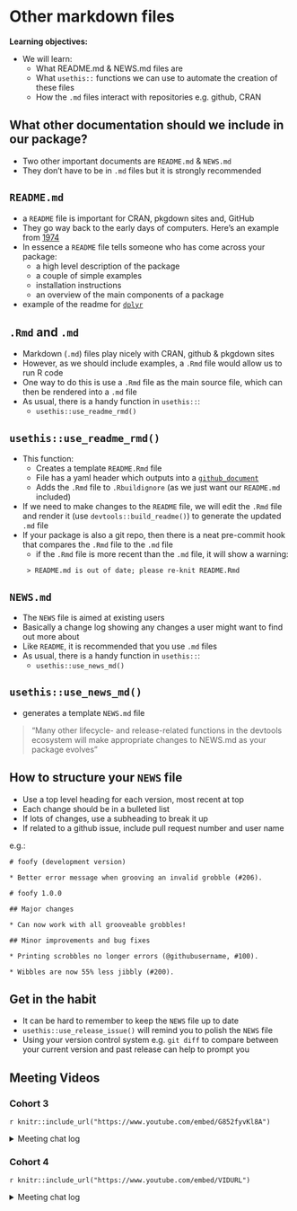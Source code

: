 # Other markdown files

**Learning objectives:**

- We will learn:
  - What README.md & NEWS.md files are  
  - What `usethis::` functions we can use to automate the creation of these files  
  - How the `.md` files interact with repositories e.g. github, CRAN 

## What other documentation should we include in our package?  

- Two other important documents are `README.md` & `NEWS.md`  
- They don't have to be in `.md` files but it is strongly recommended  

## `README.md`  

- a `README` file is important for CRAN, pkgdown sites and, GitHub  
- They go way back to the early days of computers. Here's an example from [1974](http://pdp-10.trailing-edge.com/decus_20tap3_198111/01/decus/20-0079/readme.txt.html)  
- In essence a `README` file tells someone who has come across your package:  
  - a high level description of the package  
  - a couple of simple examples  
  - installation instructions  
  - an overview of the main components of a package  
- example of the readme for [`dplyr`](https://github.com/tidyverse/dplyr)  

## `.Rmd` and `.md`  

- Markdown (`.md`) files play nicely with CRAN, github & pkgdown sites  
- However, as we should include examples, a `.Rmd` file would allow us to run R code  
- One way to do this is use a `.Rmd` file as the main source file, which can then be rendered into a `.md` file  
- As usual, there is a handy function in `usethis::`:  
  - `usethis::use_readme_rmd()`  

## `usethis::use_readme_rmd()`  

- This function:  
  - Creates a template `README.Rmd` file  
  - File has a yaml header which outputs into a [`github_document`](https://rmarkdown.rstudio.com/github_document_format.html)  
  - Adds the `.Rmd` file to `.Rbuildignore` (as we just want our `README.md` included)  
- If we need to make changes to the `README` file, we will edit the `.Rmd` file and render it (use `devtools::build_readme()`) to generate the updated `.md` file  
- If your package is also a git repo, then there is a neat pre-commit hook that compares the `.Rmd` file to the `.md` file  
  - if the `.Rmd` file is more recent than the `.md` file, it will show a warning:  
  
  ```
 > README.md is out of date; please re-knit README.Rmd
  ```

## `NEWS.md`  

- The `NEWS` file is aimed at existing users  
- Basically a change log showing any changes a user might want to find out more about  
- Like `README`, it is recommended that you use `.md` files  
- As usual, there is a handy function in `usethis::`:  
  - `usethis::use_news_md()`  
  
## `usethis::use_news_md()`  

- generates a template `NEWS.md` file

> "Many other lifecycle- and release-related functions in the devtools ecosystem will make appropriate changes to NEWS.md as your package evolves"

## How to structure your `NEWS` file  

- Use a top level heading for each version, most recent at top  
- Each change should be in a bulleted list  
- If lots of changes, use a subheading to break it up  
- If related to a github issue, include pull request number and user name

e.g.:

```
# foofy (development version)

* Better error message when grooving an invalid grobble (#206).

# foofy 1.0.0

## Major changes

* Can now work with all grooveable grobbles!

## Minor improvements and bug fixes

* Printing scrobbles no longer errors (@githubusername, #100).

* Wibbles are now 55% less jibbly (#200).

```

## Get in the habit 

- It can be hard to remember to keep the `NEWS` file up to date  
- `usethis::use_release_issue()` will remind you to polish the `NEWS` file  
- Using your version control system e.g. `git diff` to compare between your current version and past release can help to prompt you
  
## Meeting Videos

### Cohort 3

`r knitr::include_url("https://www.youtube.com/embed/G852fyvKl8A")`

<details>
<summary> Meeting chat log </summary>

```
00:37:08	Rex Parsons:	https://fromthebottomoftheheap.net/2020/04/30/rendering-your-readme-with-github-actions/
00:59:25	Ryan Metcalf:	Was it `cast1?
```
</details>


### Cohort 4

`r knitr::include_url("https://www.youtube.com/embed/VIDURL")`

<details>
<summary> Meeting chat log </summary>

```
LOG
```
</details>
